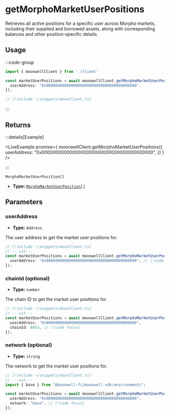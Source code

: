 
# getMorphoMarketUserPositions

Retrieves all active positions for a specific user across Morpho markets, including their supplied and borrowed assets, along with corresponding balances and other position-specific details.

## Usage

:::code-group

```ts twoslash [example.ts]
import { moonwellClient } from './client'

const marketUserPositions = await moonwellClient.getMorphoMarketUserPositions({ // [!code focus:3]
  userAddress: "0x0000000000000000000000000000000000000000",
});
```

```ts twoslash [client.ts] filename="client.ts"
// [!include ~/snippets/moonClient.ts]
```

:::

## Returns

:::details[Example]

<LiveExample promise={
  moonwellClient.getMorphoMarketUserPositions({
    userAddress: "0x0000000000000000000000000000000000000000",
  })
} />

:::

```
MorphoMarketUserPosition[]
```

- **Type:** [`MorphoMarketUserPosition[]`](/docs/glossary/types#morphomarketuserposition)

## Parameters

### userAddress

- **Type:** `Address`

The user address to get the market user positions for.

```ts twoslash
// [!include ~/snippets/moonClient.ts]
// ---cut---
const marketUserPositions = await moonwellClient.getMorphoMarketUserPositions({
  userAddress: "0x0000000000000000000000000000000000000000", // [!code focus]
});
```

### chainId (optional)

- **Type:** `number`

The chain ID to get the market user positions for.

```ts twoslash
// [!include ~/snippets/moonClient.ts]
// ---cut---
const marketUserPositions = await moonwellClient.getMorphoMarketUserPositions({
  userAddress: "0x0000000000000000000000000000000000000000",
  chainId: 8453, // [!code focus]
});
```

<OptionalNetworkParameterInfo />

### network (optional)

- **Type:** `string`

The network to get the market user positions for.

```ts twoslash
// [!include ~/snippets/moonClient.ts]
// ---cut---
import { base } from "@moonwell-fi/moonwell-sdk/environments";

const marketUserPositions = await moonwellClient.getMorphoMarketUserPositions<typeof base>({
  userAddress: "0x0000000000000000000000000000000000000000",
  network: "base", // [!code focus]
});
```

